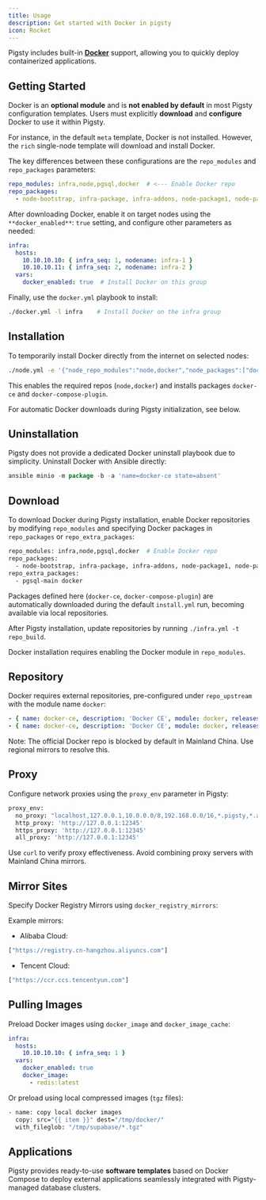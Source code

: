```yaml
---
title: Usage
description: Get started with Docker in pigsty
icon: Rocket
---
```



Pigsty includes built-in [**Docker**](https://www.docker.com/) support, allowing you to quickly deploy containerized applications.

## Getting Started

Docker is an **optional module** and is **not enabled by default** in most Pigsty configuration templates. Users must explicitly **download** and **configure** Docker to use it within Pigsty.

For instance, in the default `meta` template, Docker is not installed. However, the `rich` single-node template will download and install Docker.

The key differences between these configurations are the `repo_modules` and `repo_packages` parameters:

```yaml
repo_modules: infra,node,pgsql,docker  # <--- Enable Docker repo
repo_packages:
  - node-bootstrap, infra-package, infra-addons, node-package1, node-package2, pgsql-common, docker   # <--- Download Docker
```

After downloading Docker, enable it on target nodes using the `**docker_enabled**`: `true` setting, and configure other parameters as needed:

```yaml
infra:
  hosts:
    10.10.10.10: { infra_seq: 1, nodename: infra-1 }
    10.10.10.11: { infra_seq: 2, nodename: infra-2 }
  vars:
    docker_enabled: true  # Install Docker on this group
```

Finally, use the `docker.yml` playbook to install:

```bash
./docker.yml -l infra    # Install Docker on the infra group
```

## Installation

To temporarily install Docker directly from the internet on selected nodes:

```bash
./node.yml -e '{"node_repo_modules":"node,docker","node_packages":["docker-ce,docker-compose-plugin"]}' -t node_repo,node_pkg -l <select_group_ip>
```

This enables the required repos (`node,docker`) and installs packages `docker-ce` and `docker-compose-plugin`.

For automatic Docker downloads during Pigsty initialization, see below.

## Uninstallation

Pigsty does not provide a dedicated Docker uninstall playbook due to simplicity. Uninstall Docker with Ansible directly:

```go
ansible minio -m package -b -a 'name=docker-ce state=absent'
```

## Download

To download Docker during Pigsty installation, enable Docker repositories by modifying `repo_modules` and specifying Docker packages in `repo_packages` or `repo_extra_packages`:

```bash
repo_modules: infra,node,pgsql,docker  # Enable Docker repo
repo_packages:
  - node-bootstrap, infra-package, infra-addons, node-package1, node-package2, pgsql-common, docker
repo_extra_packages:
  - pgsql-main docker
```

Packages defined here (`docker-ce`, `docker-compose-plugin`) are automatically downloaded during the default `install.yml` run, becoming available via local repositories.

After Pigsty installation, update repositories by running `./infra.yml -t repo_build`.

Docker installation requires enabling the Docker module in `repo_modules`.

## Repository

Docker requires external repositories, pre-configured under `repo_upstream` with the module name `docker`:

```yaml
- { name: docker-ce, description: 'Docker CE', module: docker, releases: [7,8,9], arch: [x86_64, aarch64], baseurl: { default: 'https://download.docker.com/linux/centos/$releasever/$basearch/stable', china: 'https://mirrors.aliyun.com/docker-ce/linux/centos/$releasever/$basearch/stable', europe: 'https://mirrors.xtom.de/docker-ce/linux/centos/$releasever/$basearch/stable' }}
- { name: docker-ce, description: 'Docker CE', module: docker, releases: [11,12,20,22,24], arch: [x86_64, aarch64], baseurl: { default: 'https://download.docker.com/linux/${distro_name} ${distro_codename} stable', china: 'https://mirrors.tuna.tsinghua.edu.cn/docker-ce/linux/${distro_name} ${distro_codename} stable' }}
```

Note: The official Docker repo is blocked by default in Mainland China. Use regional mirrors to resolve this.

## Proxy

Configure network proxies using the `proxy_env` parameter in Pigsty:

```bash
proxy_env:
  no_proxy: "localhost,127.0.0.1,10.0.0.0/8,192.168.0.0/16,*.pigsty,*.aliyun.com,mirrors.*"
  http_proxy: 'http://127.0.0.1:12345'
  https_proxy: 'http://127.0.0.1:12345'
  all_proxy: 'http://127.0.0.1:12345'
```

Use `curl` to verify proxy effectiveness. Avoid combining proxy servers with Mainland China mirrors.

## Mirror Sites

Specify Docker Registry Mirrors using `docker_registry_mirrors`:

Example mirrors:

- Alibaba Cloud:

```bash
["https://registry.cn-hangzhou.aliyuncs.com"]
  ```

- Tencent Cloud:

```bash
["https://ccr.ccs.tencentyun.com"]
  ```

## Pulling Images

Preload Docker images using `docker_image` and `docker_image_cache`:

```yaml
infra:
  hosts:
    10.10.10.10: { infra_seq: 1 }
  vars:
    docker_enabled: true
    docker_image:
      - redis:latest
```

Or preload using local compressed images (`tgz` files):

```bash
- name: copy local docker images
  copy: src="{{ item }}" dest="/tmp/docker/"
  with_fileglob: "/tmp/supabase/*.tgz"
```

## Applications

Pigsty provides ready-to-use **software templates** based on Docker Compose to deploy external applications seamlessly integrated with Pigsty-managed database clusters.
